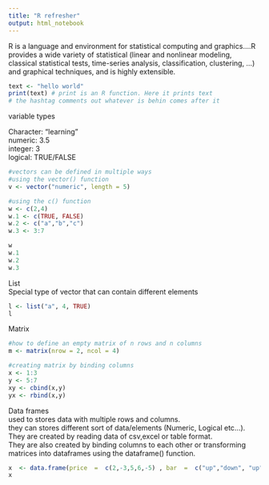 ```yaml
---
title: "R refresher"
output: html_notebook
---
```

 
R is a language and environment for statistical computing and graphics....R provides a wide variety of statistical (linear and nonlinear modeling, classical statistical tests, time-series analysis, classification, clustering, ...) and graphical techniques, and is highly extensible.

```r
text <- "hello world"
print(text) # print is an R function. Here it prints text
# the hashtag comments out whatever is behin comes after it

```
variable types

Character: "learning"  
numeric: 3.5    
integer: 3  
logical: TRUE/FALSE

```r
#vectors can be defined in multiple ways
#using the vector() function
v <- vector("numeric", length = 5)

#using the c() function
w <- c(2,4) 
w.1 <- c(TRUE, FALSE)
w.2 <- c("a","b","c")
w.3 <- 3:7

w
w.1
w.2
w.3

```

List  
Special type of vector that can contain different elements
```r
l <- list("a", 4, TRUE)
l
```

Matrix
```r
#how to define an empty matrix of n rows and n columns
m <- matrix(nrow = 2, ncol = 4)

#creating matrix by binding columns
x <- 1:3
y <- 5:7
xy <- cbind(x,y)
yx <- rbind(x,y)

```

Data frames  
used to stores data with multiple rows and columns.   
they can stores different sort of data/elements (Numeric, Logical etc...).   
They are created by reading data of csv,excel or table format.   
They are also created by binding columns to each other or transforming matrices into dataframes using the dataframe() function.
```r
x  <- data.frame(price  =  c(2,-3,5,6,-5) , bar  =  c("up","down", "up", "up", "down"))
x
```


